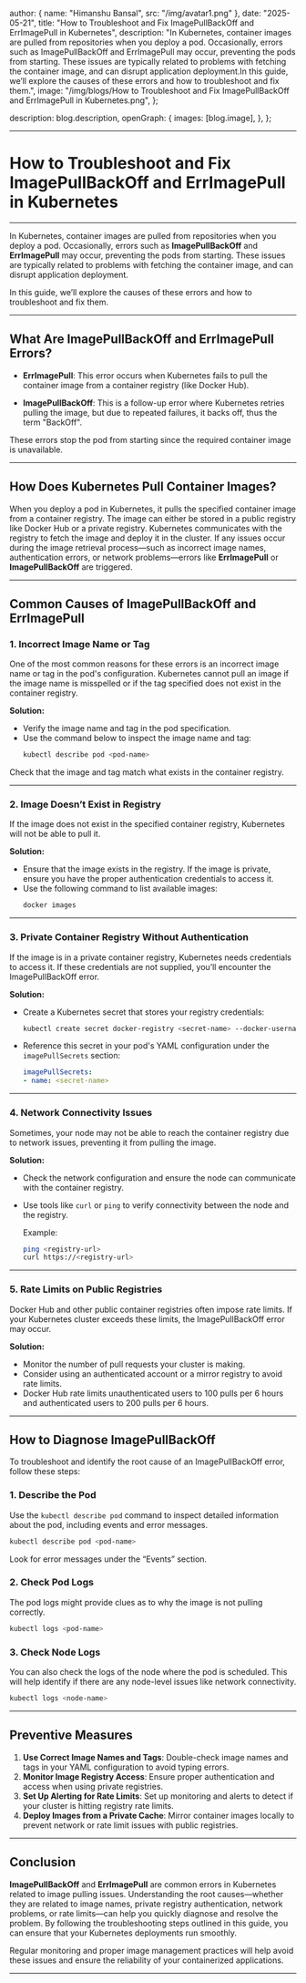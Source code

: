 
  author: { name: "Himanshu Bansal", src: "/img/avatar1.png" },
  date: "2025-05-21",
  title: "How to Troubleshoot and Fix ImagePullBackOff and ErrImagePull in Kubernetes",
  description:
    "In Kubernetes, container images are pulled from repositories when you deploy a pod. Occasionally, errors such as ImagePullBackOff and ErrImagePull may occur, preventing the pods from starting. These issues are typically related to problems with fetching the container image, and can disrupt application deployment.In this guide, we’ll explore the causes of these errors and how to troubleshoot and fix them.",
  image:
    "/img/blogs/How to Troubleshoot and Fix ImagePullBackOff and ErrImagePull in Kubernetes.png",
};

  description: blog.description,
  openGraph: {
    images: [blog.image],
  },
};


---
# **How to Troubleshoot and Fix ImagePullBackOff and ErrImagePull in Kubernetes**
---

In Kubernetes, container images are pulled from repositories when you deploy a pod. Occasionally, errors such as **ImagePullBackOff** and **ErrImagePull** may occur, preventing the pods from starting. These issues are typically related to problems with fetching the container image, and can disrupt application deployment.

In this guide, we’ll explore the causes of these errors and how to troubleshoot and fix them.

---

## **What Are ImagePullBackOff and ErrImagePull Errors?**

- **ErrImagePull**: This error occurs when Kubernetes fails to pull the container image from a container registry (like Docker Hub).
  
- **ImagePullBackOff**: This is a follow-up error where Kubernetes retries pulling the image, but due to repeated failures, it backs off, thus the term "BackOff".

These errors stop the pod from starting since the required container image is unavailable.

---

## **How Does Kubernetes Pull Container Images?**

When you deploy a pod in Kubernetes, it pulls the specified container image from a container registry. The image can either be stored in a public registry like Docker Hub or a private registry. Kubernetes communicates with the registry to fetch the image and deploy it in the cluster. If any issues occur during the image retrieval process—such as incorrect image names, authentication errors, or network problems—errors like **ErrImagePull** or **ImagePullBackOff** are triggered.

---

## **Common Causes of ImagePullBackOff and ErrImagePull**

### **1. Incorrect Image Name or Tag**

One of the most common reasons for these errors is an incorrect image name or tag in the pod's configuration. Kubernetes cannot pull an image if the image name is misspelled or if the tag specified does not exist in the container registry.

**Solution:**
- Verify the image name and tag in the pod specification.
- Use the command below to inspect the image name and tag:
  ```bash
  kubectl describe pod <pod-name>
  ```
Check that the image and tag match what exists in the container registry.

---

### **2. Image Doesn’t Exist in Registry**

If the image does not exist in the specified container registry, Kubernetes will not be able to pull it.

**Solution:**
- Ensure that the image exists in the registry. If the image is private, ensure you have the proper authentication credentials to access it.
- Use the following command to list available images:
  ```bash
  docker images
  ```

---

### **3. Private Container Registry Without Authentication**

If the image is in a private container registry, Kubernetes needs credentials to access it. If these credentials are not supplied, you’ll encounter the ImagePullBackOff error.

**Solution:**
- Create a Kubernetes secret that stores your registry credentials:
  ```bash
  kubectl create secret docker-registry <secret-name> --docker-username=<username> --docker-password=<password> --docker-email=<email> --docker-server=<registry-server>
  ```

- Reference this secret in your pod's YAML configuration under the `imagePullSecrets` section:
  ```yaml
  imagePullSecrets:
  - name: <secret-name>
  ```

---

### **4. Network Connectivity Issues**

Sometimes, your node may not be able to reach the container registry due to network issues, preventing it from pulling the image.

**Solution:**
- Check the network configuration and ensure the node can communicate with the container registry.
- Use tools like `curl` or `ping` to verify connectivity between the node and the registry.

  Example:
  ```bash
  ping <registry-url>
  curl https://<registry-url>
  ```

---

### **5. Rate Limits on Public Registries**

Docker Hub and other public container registries often impose rate limits. If your Kubernetes cluster exceeds these limits, the ImagePullBackOff error may occur.

**Solution:**
- Monitor the number of pull requests your cluster is making.
- Consider using an authenticated account or a mirror registry to avoid rate limits.
- Docker Hub rate limits unauthenticated users to 100 pulls per 6 hours and authenticated users to 200 pulls per 6 hours.

---

## **How to Diagnose ImagePullBackOff**

To troubleshoot and identify the root cause of an ImagePullBackOff error, follow these steps:

### **1. Describe the Pod**
Use the `kubectl describe pod` command to inspect detailed information about the pod, including events and error messages.
```bash
kubectl describe pod <pod-name>
```
Look for error messages under the “Events” section.

### **2. Check Pod Logs**
The pod logs might provide clues as to why the image is not pulling correctly.
```bash
kubectl logs <pod-name>
```

### **3. Check Node Logs**
You can also check the logs of the node where the pod is scheduled. This will help identify if there are any node-level issues like network connectivity.
```bash
kubectl logs <node-name>
```

---

## **Preventive Measures**


1. **Use Correct Image Names and Tags**: Double-check image names and tags in your YAML configuration to avoid typing errors.
2. **Monitor Image Registry Access**: Ensure proper authentication and access when using private registries.
3. **Set Up Alerting for Rate Limits**: Set up monitoring and alerts to detect if your cluster is hitting registry rate limits.
4. **Deploy Images from a Private Cache**: Mirror container images locally to prevent network or rate limit issues with public registries.

---

## **Conclusion**

**ImagePullBackOff** and **ErrImagePull** are common errors in Kubernetes related to image pulling issues. Understanding the root causes—whether they are related to image names, private registry authentication, network problems, or rate limits—can help you quickly diagnose and resolve the problem. By following the troubleshooting steps outlined in this guide, you can ensure that your Kubernetes deployments run smoothly.

Regular monitoring and proper image management practices will help avoid these issues and ensure the reliability of your containerized applications.



---